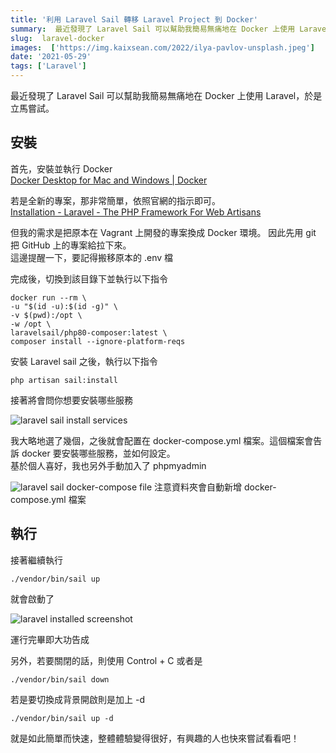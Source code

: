 ```yaml
---
title: '利用 Laravel Sail 轉移 Laravel Project 到 Docker'
summary:  最近發現了 Laravel Sail 可以幫助我簡易無痛地在 Docker 上使用 Laravel，於是立馬嘗試。
slug:  laravel-docker
images:  ['https://img.kaixsean.com/2022/ilya-pavlov-unsplash.jpeg']
date: '2021-05-29'
tags: ['Laravel']
---
```


最近發現了 Laravel Sail 可以幫助我簡易無痛地在 Docker 上使用 Laravel，於是立馬嘗試。

## 安裝

首先，安裝並執行 Docker  
[Docker Desktop for Mac and Windows | Docker](https://www.docker.com/products/docker-desktop)

若是全新的專案，那非常簡單，依照官網的指示即可。  
[Installation - Laravel - The PHP Framework For Web Artisans](https://laravel.com/docs/8.x/installation#your-first-laravel-project)

但我的需求是把原本在 Vagrant 上開發的專案換成 Docker 環境。
因此先用 git 把 GitHub 上的專案給拉下來。  
這邊提醒一下，要記得搬移原本的 .env 檔

完成後，切換到該目錄下並執行以下指令

``` Command
docker run --rm \
-u "$(id -u):$(id -g)" \
-v $(pwd):/opt \
-w /opt \
laravelsail/php80-composer:latest \
composer install --ignore-platform-reqs

```

安裝 Laravel sail 之後，執行以下指令

`php artisan sail:install`

接著將會問你想要安裝哪些服務

![laravel sail install services](https://img.kaixsean.com/2021/install-services.png)

我大略地選了幾個，之後就會配置在 docker-compose.yml 檔案。這個檔案會告訴 docker 要安裝哪些服務，並如何設定。  
基於個人喜好，我也另外手動加入了 phpmyadmin

![laravel sail docker-compose file](https://img.kaixsean.com/2021/docker-compose.png)
注意資料夾會自動新增 docker-compose.yml 檔案

## 執行

接著繼續執行

`./vendor/bin/sail up`

就會啟動了

![laravel installed screenshot](https://img.kaixsean.com/2021/laravel-installed.png)

運行完畢即大功告成

另外，若要關閉的話，則使用 Control + C 或者是

`./vendor/bin/sail down`

若是要切換成背景開啟則是加上 -d

`./vendor/bin/sail up -d`

就是如此簡單而快速，整體體驗變得很好，有興趣的人也快來嘗試看看吧！
